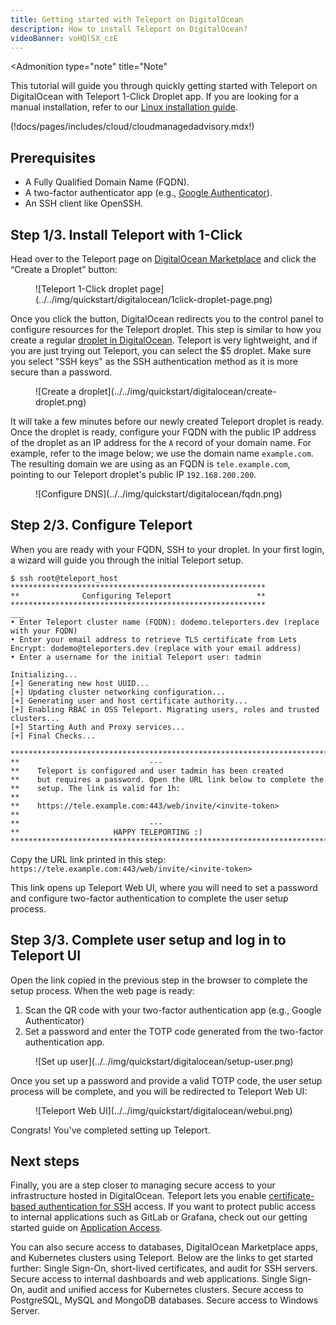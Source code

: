 ```yaml
---
title: Getting started with Teleport on DigitalOcean
description: How to install Teleport on DigitalOcean?
videoBanner: voHQlSX_czE
---
```



<Admonition
  type="note"
  title="Note"
>
This tutorial will guide you through quickly getting started with Teleport on DigitalOcean with Teleport 1-Click Droplet app. If you are looking for a manual installation, refer to our [Linux installation guide](./linux-server.mdx). 

</Admonition>

(!docs/pages/includes/cloud/cloudmanagedadvisory.mdx!)

## Prerequisites
- A Fully Qualified Domain Name (FQDN).
- A two-factor authenticator app (e.g., [Google Authenticator](https://www.google.com/landing/2step/)).
- An SSH client like OpenSSH.

## Step 1/3. Install Teleport with 1-Click

Head over to the Teleport page on [DigitalOcean Marketplace](https://marketplace.digitalocean.com/apps/teleport) and click the “Create a Droplet” button:

<Figure align="left" bordered caption="Teleport 1-Click droplet page">
  ![Teleport 1-Click droplet page](../../img/quickstart/digitalocean/1click-droplet-page.png)
</Figure>


Once you click the button, DigitalOcean redirects you to the control panel to configure resources for the Teleport droplet. This step is similar to how you create a regular [droplet in DigitalOcean](https://docs.digitalocean.com/products/droplets/how-to/create/). Teleport is very lightweight, and if you are just trying out Teleport, you can select the $5 droplet. Make sure you select "SSH keys" as the SSH authentication method as it is more secure than a password.
<Figure align="left" bordered caption="Create a droplet">
  ![Create a droplet](../../img/quickstart/digitalocean/create-droplet.png)
</Figure>

It will take a few minutes before our newly created Teleport droplet is ready. Once the droplet is ready, configure your FQDN with the public IP address of the droplet as an IP address for the `A` record of your domain name. 
For example, refer to the image below; we use the domain name `example.com`. The resulting domain we are using as an FQDN is `tele.example.com`, pointing to our Teleport droplet's public IP `192.168.200.200`.
<Figure align="left" bordered caption="Configure DNS">
  ![Configure DNS](../../img/quickstart/digitalocean/fqdn.png)
</Figure>

## Step 2/3. Configure Teleport
When you are ready with your FQDN, SSH to your droplet. In your first login, a wizard will guide you through the initial Teleport setup.

```
$ ssh root@teleport_host
*********************************************************
**              Configuring Teleport                   **
*********************************************************
___
• Enter Teleport cluster name (FQDN): dodemo.teleporters.dev (replace with your FQDN)
• Enter your email address to retrieve TLS certificate from Lets Encrypt: dodemo@teleporters.dev (replace with your email address)
• Enter a username for the initial Teleport user: tadmin

Initializing...
[+] Generating new host UUID...
[+] Updating cluster networking configuration...
[+] Generating user and host certificate authority...
[+] Enabling RBAC in OSS Teleport. Migrating users, roles and trusted clusters...
[+] Starting Auth and Proxy services...
[+] Final Checks...

***************************************************************************
**                             ---
**    Teleport is configured and user tadmin has been created
**    but requires a password. Open the URL link below to complete the
**    setup. The link is valid for 1h:
**
**    https://tele.example.com:443/web/invite/<invite-token>
**
**                             ---
**                     HAPPY TELEPORTING :)
***************************************************************************
```

Copy the URL link printed in this step:
`https://tele.example.com:443/web/invite/<invite-token>`

This link opens up Teleport Web UI, where you will need to set a password and configure two-factor authentication to complete the user setup process.

## Step 3/3. Complete user setup and log in to Teleport UI
Open the link copied in the previous step in the browser to complete the setup process. When the web page is ready:
1. Scan the QR code with your two-factor authentication app (e.g., Google Authenticator)
2. Set a password and enter the TOTP code generated from the two-factor authentication app.
<Figure align="left" bordered caption="Set up user">
  ![Set up user](../../img/quickstart/digitalocean/setup-user.png)
</Figure>


Once you set up a password and provide a valid TOTP code, the user setup process will be complete, and you will be redirected to Teleport Web UI:

<Figure align="left" bordered caption="Teleport Web UI">
  ![Teleport Web UI](../../img/quickstart/digitalocean/webui.png)
</Figure>


Congrats! You've completed setting up Teleport.

## Next steps
Finally, you are a step closer to managing secure access to your infrastructure hosted in DigitalOcean.
Teleport lets you enable [certificate-based authentication for SSH](../server-access/getting-started.mdx) access. If you want to protect public access to internal applications such as GitLab or Grafana, check out our getting started guide on [Application Access](../application-access/getting-started.mdx).  

You can also secure access to databases, DigitalOcean Marketplace apps, and Kubernetes clusters using Teleport. Below are the links to get started further:
<TileSet>
  <Tile icon="server" title="Server Access" href="../server-access/getting-started.mdx">
    Single Sign-On, short-lived certificates, and audit for SSH servers.
  </Tile>
  <Tile icon="window" title="Application Access" href="../application-access/getting-started.mdx">
    Secure access to internal dashboards and web applications.
  </Tile>
  <Tile icon="kubernetes" title="Kubernetes Access" href="../kubernetes-access/getting-started.mdx">
    Single Sign-On, audit and unified access for Kubernetes clusters.
  </Tile>
  <Tile icon="database" title="Database Access" href="../database-access/getting-started.mdx">
    Secure access to PostgreSQL, MySQL and MongoDB databases.
  </Tile>
  <Tile icon="desktop" title="Desktop Access" href="../desktop-access/getting-started.mdx">
    Secure access to Windows Server.
  </Tile>
</TileSet>
